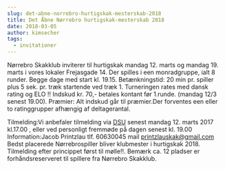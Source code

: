 ```yaml
---
slug: det-abne-norrebro-hurtigskak-mesterskab-2018
title: Det Åbne Nørrebro hurtigskak-mesterskab 2018
date: 2018-03-05
author: kimsecher
tags:
  - invitationer
---
```

Nørrebro Skakklub inviterer til hurtigskak mandag 12. marts og mandag 19. marts i vores lokaler Frejasgade 14.
Der spilles i een monradgruppe, ialt 8 runder. Begge dage med start kl. 19.15.
Betænkningstid: 20 min pr. spiller plus 5 sek. pr. træk startende ved træk 1. Turneringen rates med dansk rating og ELO !!
Indskud kr. 70,- betales kontant før 1.runde. (mandag 12/3 senest 19.00).
Præmier: Alt indskud går til præmier.Der forventes een eller to ratinggrupper afhængig af deltagerantal.

Tilmelding:Vi anbefaler tilmelding via <a href="http://turnering.skak.dk/TournamentActive/Details?tourId=24768">DSU</a> senest mandag 12. marts 2017 kl.17.00 , eller ved personligt fremmøde på dagen senest kl. 19.00
Information:Jacob Printzlau tlf. 60630045 mail printzlauskak@gmail.com
Bedst placerede Nørrebrospiller bliver klubmester i hurtigskak 2018.
Tilmelding efter princippet først til mølle!!. Bemærk ca. 12 pladser er forhåndsreserveret til spillere fra Nørrebro Skakklub.
